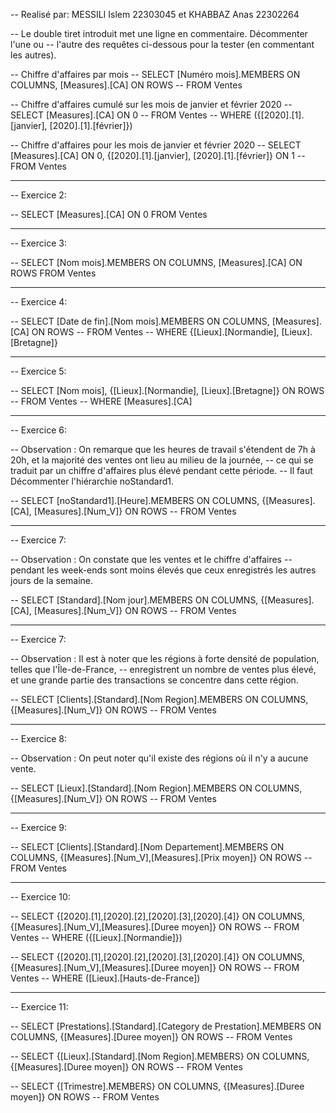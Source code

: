 -- Realisé par: MESSILI Islem 22303045 et KHABBAZ Anas 22302264

-- Le double tiret introduit met une ligne en commentaire. Décommenter l'une ou
-- l'autre des requêtes ci-dessous pour la tester (en commentant les autres).

-- Chiffre d'affaires par mois
-- SELECT [Numéro mois].MEMBERS ON COLUMNS, [Measures].[CA] ON ROWS
-- FROM Ventes

-- Chiffre d'affaires cumulé sur les mois de janvier et février 2020
-- SELECT [Measures].[CA] ON 0
-- FROM Ventes
-- WHERE ({[2020].[1].[janvier], [2020].[1].[février]})

-- Chiffre d'affaires pour les mois de janvier et février 2020
-- SELECT [Measures].[CA] ON 0, {[2020].[1].[janvier], [2020].[1].[février]} ON 1
-- FROM Ventes

--------------------------------------------------------------------------------

-- Exercice 2:

-- SELECT [Measures].[CA] ON 0 FROM Ventes

---------------------------------------------------------------------------------

-- Exercice 3:

-- SELECT [Nom mois].MEMBERS ON COLUMNS, [Measures].[CA] ON ROWS FROM Ventes

-----------------------------------------------------------------------------------

-- Exercice 4:

-- SELECT [Date de fin].[Nom mois].MEMBERS ON COLUMNS, [Measures].[CA] ON ROWS 
-- FROM Ventes 
-- WHERE {[Lieux].[Normandie], [Lieux].[Bretagne]}

--------------------------------------------------------------------------------------------------------------------------

-- Exercice 5:

-- SELECT [Nom mois], {[Lieux].[Normandie], [Lieux].[Bretagne]} ON ROWS 
-- FROM Ventes 
-- WHERE [Measures].[CA]

-----------------------------------------------------------------------------------------------------------------------------------------

-- Exercice 6:

-- Observation : On remarque que les heures de travail s'étendent de 7h à 20h, et la majorité des ventes ont lieu au milieu de la journée,
-- ce qui se traduit par un chiffre d'affaires plus élevé pendant cette période.
-- Il faut Décommenter l'hiérarchie noStandard1.

-- SELECT [noStandard1].[Heure].MEMBERS ON COLUMNS, {[Measures].[CA], [Measures].[Num_V]} ON ROWS
-- FROM Ventes 

---------------------------------------------------------------------------------------------------------------------------------

-- Exercice 7:

-- Observation : On constate que les ventes et le chiffre d'affaires 
-- pendant les week-ends sont moins élevés que ceux enregistrés les autres jours de la semaine.

-- SELECT [Standard].[Nom jour].MEMBERS ON COLUMNS, {[Measures].[CA], [Measures].[Num_V]} ON ROWS
-- FROM Ventes 

-----------------------------------------------------------------------------------------------------------------------

-- Exercice 7:

-- Observation : Il est à noter que les régions à forte densité de population, telles que l'Île-de-France,
-- enregistrent un nombre de ventes plus élevé, et une grande partie des transactions se concentre dans cette région.

-- SELECT [Clients].[Standard].[Nom Region].MEMBERS ON COLUMNS, {[Measures].[Num_V]} ON ROWS
-- FROM Ventes

----------------------------------------------------------------------------------------------------------------------

-- Exercice 8:

-- Observation : On peut noter qu'il existe des régions où il n'y a aucune vente.

-- SELECT [Lieux].[Standard].[Nom Region].MEMBERS ON COLUMNS, {[Measures].[Num_V]} ON ROWS
-- FROM Ventes

-----------------------------------------------------------------------------------------------------------------------

-- Exercice 9:

-- SELECT [Clients].[Standard].[Nom Departement].MEMBERS ON COLUMNS, {[Measures].[Num_V],[Measures].[Prix moyen]} ON ROWS
-- FROM Ventes

-----------------------------------------------------------------------------------------------------------------------

-- Exercice 10:

-- SELECT {[2020].[1],[2020].[2],[2020].[3],[2020].[4]} ON COLUMNS, {[Measures].[Num_V],[Measures].[Duree moyen]} ON ROWS
-- FROM Ventes
-- WHERE ({[Lieux].[Normandie]})

-- SELECT {[2020].[1],[2020].[2],[2020].[3],[2020].[4]} ON COLUMNS, {[Measures].[Num_V],[Measures].[Duree moyen]} ON ROWS
-- FROM Ventes
-- WHERE ([Lieux].[Hauts-de-France])

---------------------------------------------------------------------------------------------------------------------

-- Exercice 11:

-- SELECT [Prestations].[Standard].[Category de Prestation].MEMBERS ON COLUMNS, {[Measures].[Duree moyen]} ON ROWS
-- FROM Ventes

-- SELECT {[Lieux].[Standard].[Nom Region].MEMBERS} ON COLUMNS, {[Measures].[Duree moyen]} ON ROWS
-- FROM Ventes

-- SELECT {[Trimestre].MEMBERS} ON COLUMNS, {[Measures].[Duree moyen]} ON ROWS
-- FROM Ventes